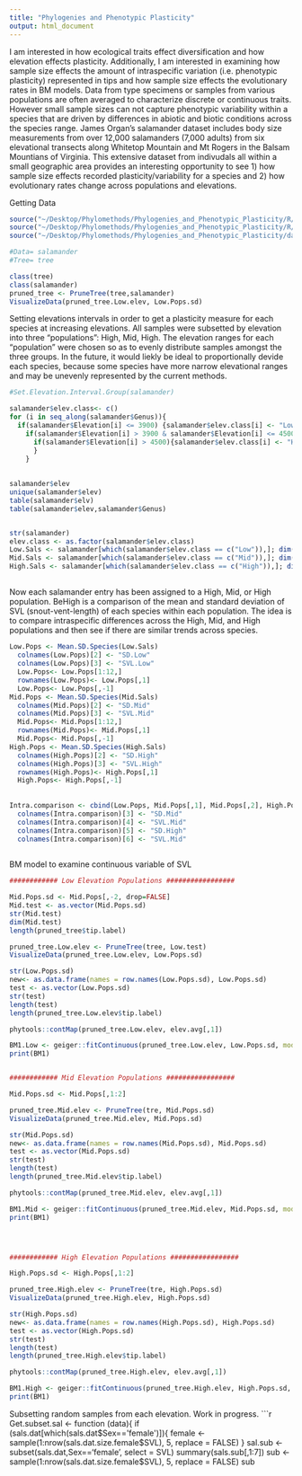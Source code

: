 ```yaml
---
title: "Phylogenies and Phenotypic Plasticity"
output: html_document
---
```

I am interested in how ecological traits effect diversification and how elevation effects plasticity. Additionally, I am interested in examining how sample size effects the amount of intraspecific variation (i.e. phenotypic plasticity) represented in tips and how sample size effects the evolutionary rates in BM models. Data from type specimens or samples from various populations are often averaged to characterize discrete or continuous traits. However small sample sizes can not capture phenotypic variability within a species that are driven by differences in abiotic and biotic conditions across the species range. James Organ's salamander dataset includes body size measurements from over 12,000 salamanders (7,000 adults) from six elevational transects along Whitetop Mountain and Mt Rogers in the Balsam Mountians of Virginia. This extensive dataset from indivudals all within a small geographic area provides an interesting opportunity to see 1) how sample size effects recorded plasticity/variability for a species and 2) how evolutionary rates change across populations and elevations. 

Getting Data
```r
source("~/Desktop/Phylomethods/Phylogenies_and_Phenotypic_Plasticity/R/packages.R")  
source("~/Desktop/Phylomethods/Phylogenies_and_Phenotypic_Plasticity/R/functions.R")
source("~/Desktop/Phylomethods/Phylogenies_and_Phenotypic_Plasticity/data/tree_and_data.R") 

#Data= salamander
#Tree= tree

class(tree)
class(salamander)
pruned_tree <- PruneTree(tree,salamander)
VisualizeData(pruned_tree.Low.elev, Low.Pops.sd)


```

Setting elevations intervals in order to get a plasticity measure for each species at increasing elevations. All samples were subsetted by elevation into three "populations": High, Mid, High. The elevation ranges for each "population" were chosen so as to evenly distribute samples amongst the three groups. In the future, it would liekly be ideal to proportionally devide each species, because some species have more narrow elevational ranges and may be unevenly represented by the current methods. 
```r
#Set.Elevation.Interval.Group(salamander)

salamander$elev.class<- c()
for (i in seq_along(salamander$Genus)){
  if(salamander$Elevation[i] <= 3900) {salamander$elev.class[i] <- "Low"} else {
    if(salamander$Elevation[i] > 3900 & salamander$Elevation[i] <= 4500){salamander$elev.class[i] <-"Mid"} else 
      if(salamander$Elevation[i] > 4500){salamander$elev.class[i] <- "High"} 
      }
    }
  
  
salamander$elev
unique(salamander$elev)
table(salamander$elv)
table(salamander$elev,salamander$Genus)


str(salamander)
elev.class <- as.factor(salamander$elev.class)
Low.Sals <- salamander[which(salamander$elev.class == c("Low")),]; dim(Low.Sals)
Mid.Sals <- salamander[which(salamander$elev.class == c("Mid")),]; dim(Mid.Sals)
High.Sals <- salamander[which(salamander$elev.class == c("High")),]; dim(High.Sals)


```

##
Now each salamander entry has been assigned to a High, Mid, or High population. BeHigh is a comparison of the mean and standard deviation of SVL (snout-vent-length) of each species within each population. The idea is to compare intraspecific differences across the High, Mid, and High populations and then see if there are similar trends across species. 
```r
Low.Pops <- Mean.SD.Species(Low.Sals)
  colnames(Low.Pops)[2] <- "SD.Low"
  colnames(Low.Pops)[3] <- "SVL.Low"
  Low.Pops<- Low.Pops[1:12,]
  rownames(Low.Pops)<- Low.Pops[,1]
  Low.Pops<- Low.Pops[,-1] 
Mid.Pops <- Mean.SD.Species(Mid.Sals)
  colnames(Mid.Pops)[2] <- "SD.Mid"
  colnames(Mid.Pops)[3] <- "SVL.Mid"
  Mid.Pops<- Mid.Pops[1:12,]
  rownames(Mid.Pops)<- Mid.Pops[,1]
  Mid.Pops<- Mid.Pops[,-1]
High.Pops <- Mean.SD.Species(High.Sals)
  colnames(High.Pops)[2] <- "SD.High"
  colnames(High.Pops)[3] <- "SVL.High"
  rownames(High.Pops)<- High.Pops[,1]
  High.Pops<- High.Pops[,-1]
  
  
Intra.comparison <- cbind(Low.Pops, Mid.Pops[,1], Mid.Pops[,2], High.Pops[,1], High.Pops[,2])
  colnames(Intra.comparison)[3] <- "SD.Mid"
  colnames(Intra.comparison)[4] <- "SVL.Mid"
  colnames(Intra.comparison)[5] <- "SD.High"
  colnames(Intra.comparison)[6] <- "SVL.Mid"
  
```



BM model to examine continuous variable of SVL 
```r
############ Low Elevation Populations #################

Mid.Pops.sd <- Mid.Pops[,-2, drop=FALSE]
Mid.test <- as.vector(Mid.Pops.sd)
str(Mid.test)
dim(Mid.test)
length(pruned_tree$tip.label)

pruned_tree.Low.elev <- PruneTree(tree, Low.test)
VisualizeData(pruned_tree.Low.elev, Low.Pops.sd)

str(Low.Pops.sd)
new<- as.data.frame(names = row.names(Low.Pops.sd), Low.Pops.sd)
test <- as.vector(Low.Pops.sd)
str(test)
length(test)
length(pruned_tree.Low.elev$tip.label)

phytools::contMap(pruned_tree.Low.elev, elev.avg[,1])

BM1.Low <- geiger::fitContinuous(pruned_tree.Low.elev, Low.Pops.sd, model="BM") 
print(BM1)


############ Mid Elevation Populations #################

Mid.Pops.sd <- Mid.Pops[,1:2]

pruned_tree.Mid.elev <- PruneTree(tre, Mid.Pops.sd)
VisualizeData(pruned_tree.Mid.elev, Mid.Pops.sd)

str(Mid.Pops.sd)
new<- as.data.frame(names = row.names(Mid.Pops.sd), Mid.Pops.sd)
test <- as.vector(Mid.Pops.sd)
str(test)
length(test)
length(pruned_tree.Mid.elev$tip.label)

phytools::contMap(pruned_tree.Mid.elev, elev.avg[,1])

BM1.Mid <- geiger::fitContinuous(pruned_tree.Mid.elev, Mid.Pops.sd, model="BM") 
print(BM1)




############ High Elevation Populations #################

High.Pops.sd <- High.Pops[,1:2]

pruned_tree.High.elev <- PruneTree(tre, High.Pops.sd)
VisualizeData(pruned_tree.High.elev, High.Pops.sd)

str(High.Pops.sd)
new<- as.data.frame(names = row.names(High.Pops.sd), High.Pops.sd)
test <- as.vector(High.Pops.sd)
str(test)
length(test)
length(pruned_tree.High.elev$tip.label)

phytools::contMap(pruned_tree.High.elev, elev.avg[,1])

BM1.High <- geiger::fitContinuous(pruned_tree.High.elev, High.Pops.sd, model="BM") 
print(BM1)

```

Subsetting random samples from each elevation. Work in progress. 
```r
Get.subset.sal <- function (data){
  if (sals.dat[which(sals.dat$Sex=='female')]){
    female <- sample(1:nrow(sals.dat.size.female$SVL), 5, replace = FALSE)
  }
  sal.sub <- subset(sals.dat,Sex=='female', select = SVL)
  summary(sals.sub[,1:7]) 
  sub <- sample(1:nrow(sals.dat.size.female$SVL), 5, replace = FALSE)
  sub






